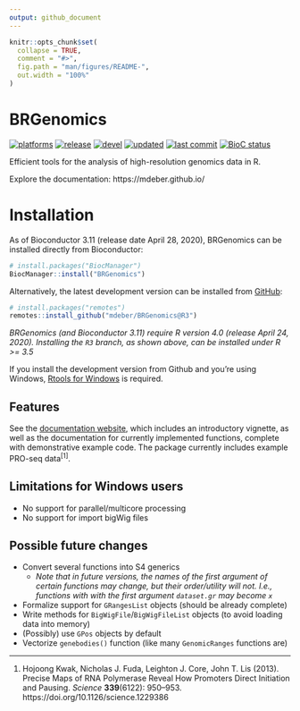 ```yaml
---
output: github_document
---
```


<!-- README.md is generated from README.Rmd. Please edit that file -->

```r
knitr::opts_chunk$set(
  collapse = TRUE,
  comment = "#>",
  fig.path = "man/figures/README-",
  out.width = "100%"
)
```

# BRGenomics

<!-- badges: start (versions currently manual...) -->

[![platforms](https://img.shields.io/badge/platforms-linux%20%7C%20osx%20%7C%20win-yellow.svg)](https://bioconductor.org/checkResults/release/bioc-LATEST/BRGenomics/)
[![release](https://img.shields.io/badge/release%20version-1.0.3-navy.svg)](https://www.bioconductor.org/packages/BRGenomics)
[![devel](https://img.shields.io/badge/devel%20version-1.1.3-orange.svg)](https://github.com/mdeber/BRGenomics)
[![updated](http://www.bioconductor.org/shields/lastcommit/devel/bioc/BRGenomics.svg)](http://bioconductor.org/checkResults/devel/bioc-LATEST/BRGenomics/)
[![last commit](https://img.shields.io/github/last-commit/mdeber/BRGenomics.svg)](https://github.com/mdeber/BRGenomics/commits/master)
[![BioC status](http://www.bioconductor.org/shields/build/release/bioc/BRGenomics.svg)](https://bioconductor.org/checkResults/release/bioc-LATEST/BRGenomics/)

<!-- badges: end -->

Efficient tools for the analysis of high-resolution genomics data in R.

Explore the documentation: https://mdeber.github.io/

# Installation

As of Bioconductor 3.11 (release date April 28, 2020), BRGenomics can be 
installed directly from Bioconductor:

```r
# install.packages("BiocManager")
BiocManager::install("BRGenomics")
```

Alternatively, the latest development version can be installed from [GitHub](
https://github.com/mdeber/BRGenomics):

```r
# install.packages("remotes")
remotes::install_github("mdeber/BRGenomics@R3")
```

_BRGenomics (and Bioconductor 3.11) require R version 4.0 (release April 24, 
2020). Installing the `R3` branch, as shown above, can be installed under
R >= 3.5_

If you install the development version from Github and you're using Windows, 
[Rtools for Windows](https://cran.rstudio.com/bin/windows/Rtools/) is required.

## Features

See the [documentation website](https://mdeber.github.io/), which includes an 
introductory vignette, as well as the documentation for currently implemented 
functions, complete with demonstrative example code. The package currently 
includes example PRO-seq data^[1]^.

## Limitations for Windows users

* No support for parallel/multicore processing
* No support for import bigWig files

## Possible future changes

* Convert several functions into S4 generics
    + _Note that in future versions, the names of the first argument of
    certain functions may change, but their order/utility will not. I.e., 
    functions with with the first argument `dataset.gr` may become `x`_
* Formalize support for `GRangesList` objects (should be already complete)
* Write methods for `BigWigFile`/`BigWigFileList` objects (to avoid loading 
data into memory)
* (Possibly) use `GPos` objects by default
* Vectorize `genebodies()` function (like many `GenomicRanges` functions are)

---

1. Hojoong Kwak, Nicholas J. Fuda, Leighton J. Core, John T. Lis (2013). 
Precise Maps of RNA Polymerase Reveal How Promoters Direct Initiation and 
Pausing. *Science* __339__(6122): 950–953. 
https://doi.org/10.1126/science.1229386
